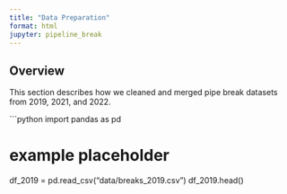 ```yaml
---
title: "Data Preparation"
format: html
jupyter: pipeline_break
---
```


## Overview

This section describes how we cleaned and merged pipe break datasets from 2019, 2021, and 2022.

```python
import pandas as pd

# example placeholder
df_2019 = pd.read_csv("data/breaks_2019.csv")
df_2019.head()
